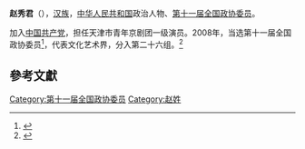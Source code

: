 '''赵秀君'''（{{bd|1969年||}}），[[汉族|汉族]]，[[中华人民共和国|中华人民共和国]]政治人物、[[第十一届全国政协委员|第十一届全国政协委员]]。

加入[[中国共产党|中国共产党]]，担任天津市青年京剧团一级演员。2008年，当选第十一届全国政协委员<ref>{{cite news|title=第十一届全国政协委员名单|url=http://www.indaa.com.cn/zt/2009qglh/zxzs/200903/t20090303_127573.html|accessdate=2013-04-09|newspaper=新华社北京1月25日电 中国人民政治协商会议第十一届全国委员会委员名单(共2237人，2008年1月25日政协第十届全国委员会常务委员会第二十次会议通过)|date=2008年1月25日|deadurl=yes|archiveurl=https://web.archive.org/web/20130928014403/http://www.indaa.com.cn/zt/2009qglh/zxzs/200903/t20090303_127573.html|archivedate=2013年9月28日}}</ref>，代表文化艺术界，分入第二十六组。<ref>{{cite news|title=全国政协信息-赵秀君|url=http://www.cppcc.gov.cn/CMS/wylibary/showJcwyxtInfoWylibary.action?tabJcwyxt.guid=11W0009460&wytype=wjwy|accessdate=2013-04-11|newspaper=全国政协委员会|archive-date=2019-08-23|archive-url=https://web.archive.org/web/20190823005726/http://www.cppcc.gov.cn/CMS/wylibary/showJcwyxtInfoWylibary.action?tabJcwyxt.guid=11W0009460&wytype=wjwy|dead-url=no}}</ref>

==參考文獻==
{{reflist}}

{{中国政治人物小作品}}
{{中国戏剧梅花奖}}

{{Authority control}}
[[Category:第十一届全国政协委员|Category:第十一届全国政协委员]]
[[Category:赵姓|Category:赵姓]]